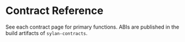 # Contract Reference

See each contract page for primary functions. ABIs are published in the build artifacts of `sylan-contracts`.

